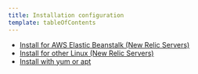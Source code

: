 ```yaml
---
title: Installation configuration
template: tableOfContents
---
```


* [Install for AWS Elastic Beanstalk (New Relic Servers)](/docs/servers/new-relic-servers-linux/installation-configuration/install-aws-elastic-beanstalk-new-relic-servers)
* [Install for other Linux (New Relic Servers)](/docs/servers/new-relic-servers-linux/installation-configuration/install-other-linux-new-relic-servers)
* [Install with yum or apt](/docs/servers/new-relic-servers-linux/installation-configuration/install-ubuntu-debian-new-relic-servers)
